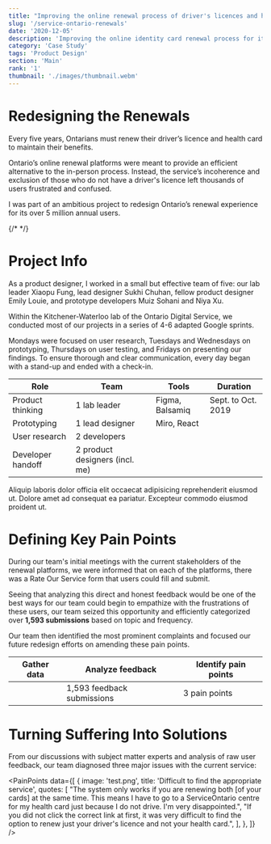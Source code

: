 ```yaml
---
title: "Improving the online renewal process of driver's licences and health cards."
slug: '/service-ontario-renewals'
date: '2020-12-05'
description: 'Improving the online identity card renewal process for its over 5 million annual users.'
category: 'Case Study'
tags: 'Product Design'
section: 'Main'
rank: '1'
thumbnail: './images/thumbnail.webm'
---
```



# Redesigning the Renewals

Every five years, Ontarians must renew their driver’s licence and health card to maintain their benefits.

Ontario’s online renewal platforms were meant to provide an efficient alternative to the in-person process. Instead, the service’s incoherence and exclusion of those who do not have a driver's licence left thousands of users frustrated and confused.<br/>

I was part of an ambitious project to redesign Ontario’s renewal experience for its over 5 million annual users.­­­

<FullBleed>
  {/* <FigmaPreview
    src={
      'https://www.figma.com/embed?embed_host=share&url=https%3A%2F%2Fwww.figma.com%2Fproto%2FOB0XRkMx21yFoSbMihnGZV%2FSO-Renewals%3Fnode-id%3D718%253A29111%26viewport%3D633%252C806%252C0.06604449450969696%26scaling%3Dscale-down'
    }
  /> */}
</FullBleed>

# Project Info

As a product designer, I worked in a small but effective team of five: our lab leader Xiaopu Fung, lead designer Sukhi Chuhan, fellow product designer Emily Louie, and prototype developers Muiz Sohani and Niya Xu.

Within the Kitchener-Waterloo lab of the Ontario Digital Service, we conducted most of our projects in a series of 4-6 adapted Google sprints.

Mondays were focused on user research, Tuesdays and Wednesdays on prototyping, Thursdays on user testing, and Fridays on presenting our findings. To ensure thorough and clear communication, every day began with a stand-up and ended with a check-in.

| Role              | Team                           | Tools           | Duration           |
| ----------------- | ------------------------------ | --------------- | ------------------ |
| Product thinking  | 1 lab leader                   | Figma, Balsamiq | Sept. to Oct. 2019 |
| Prototyping       | 1 lead designer                | Miro, React     |
| User research     | 2 developers                   |                 |
| Developer handoff | 2 product designers (incl. me) |                 |

<Note>
  Aliquip laboris dolor officia elit occaecat adipisicing reprehenderit eiusmod
  ut. Dolore amet ad consequat ea pariatur. Excepteur commodo eiusmod proident
  ut.
</Note>

# Defining Key Pain Points

During our team's initial meetings with the current stakeholders of the renewal platforms, we were informed that on each of the platforms, there was a Rate Our Service form that users could fill and submit.

Seeing that analyzing this direct and honest feedback would be one of the best ways for our team could begin to empathize with the frustrations of these users, our team seized this opportunity and efficiently categorized over **1,593 submissions** based on topic and frequency.

Our team then identified the most prominent complaints and focused our future redesign efforts on amending these pain points.

| Gather data | Analyze feedback           | Identify pain points |
| ----------- | -------------------------- | -------------------- |
|             | 1,593 feedback submissions | 3 pain points        |

# Turning Suffering Into Solutions

From our discussions with subject matter experts and analysis of raw user feedback, our team diagnosed three major issues with the current service:

<PainPoints
  data={[
    {
      image: 'test.png',
      title: 'Difficult to find the appropriate service',
      quotes: [
        "The system only works if you are renewing both [of your cards] at the same time. This means I have to go to a ServiceOntario centre for my health card just because I do not drive. I'm very disappointed.",
        "If you did not click the correct link at first, it was very difficult to find the option to renew just your driver's licence and not your health card.",
      ],
    },
  ]}
/>
